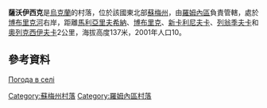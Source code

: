 {{coord|50|39|51|N|33|32|46|E|scale:100000|display=title}}

'''薩沃伊西克'''是[[烏克蘭|烏克蘭]]的村落，位於該國東北部[[蘇梅州|蘇梅州]]，由[[羅姆內區|羅姆內區]]負責管轄，處於[[博布里克河_(蘇拉河支流)|博布里克河]]右岸，距離[[馬利亞里夫希納|馬利亞里夫希納]]、[[博布里克_(羅姆內區)|博布里克]]、[[新卡利尼夫卡_(羅姆內區)|新卡利尼夫卡]]、[[列翁季夫卡|列翁季夫卡]]和[[奧列克西伊夫卡_(羅姆內區)|奧列克西伊夫卡]]2公里，海拔高度137米，2001年人口10。

==參考資料==
[http://weather.in.ua/ua/symskaja/23087 Погода в селі ]

{{DEFAULTSORT:Савойське}}
[[Category:蘇梅州村落|Category:蘇梅州村落]]
[[Category:羅姆內區村落|Category:羅姆內區村落]]


{{Sumy-geo-stub}}